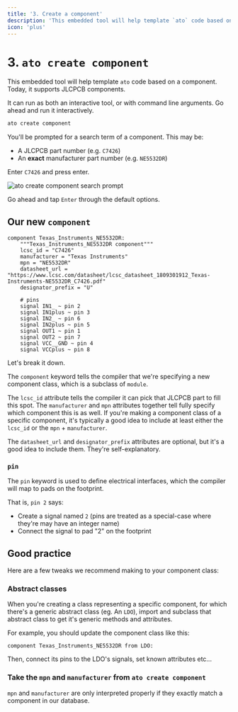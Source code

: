 ```yaml
---
title: '3. Create a component'
description: 'This embedded tool will help template `ato` code based on a component. Today, it supports JLCPCB components.'
icon: 'plus'
---
```


# 3. `ato create component`

This embedded tool will help template `ato` code based on a component. Today, it supports JLCPCB components.

It can run as both an interactive tool, or with command line arguments. Go ahead and run it interactively.

```bash
ato create component
```

You'll be prompted for a search term of a component. This may be:

 - A JLCPCB part number (e.g. `C7426`)
 - An **exact** manufacturer part number (e.g. `NE5532DR`)

Enter `C7426` and press enter.

<Frame caption="ato create component search">
  <img src="./assets/ato-create-component-search.png" alt="ato create component search prompt" />
</Frame>

Go ahead and tap `Enter` through the default options.

## Our new `component`

```ato
component Texas_Instruments_NE5532DR:
    """Texas_Instruments_NE5532DR component"""
    lcsc_id = "C7426"
    manufacturer = "Texas Instruments"
    mpn = "NE5532DR"
    datasheet_url = "https://www.lcsc.com/datasheet/lcsc_datasheet_1809301912_Texas-Instruments-NE5532DR_C7426.pdf"
    designator_prefix = "U"

    # pins
    signal IN1_ ~ pin 2
    signal IN1plus ~ pin 3
    signal IN2_ ~ pin 6
    signal IN2plus ~ pin 5
    signal OUT1 ~ pin 1
    signal OUT2 ~ pin 7
    signal VCC__GND ~ pin 4
    signal VCCplus ~ pin 8
```

Let's break it down.

The `component` keyword tells the compiler that we're specifying a new component class, which is a subclass of `module`.

The `lcsc_id` attribute tells the compiler it can pick that JLCPCB part to fill this spot.
The `manufacturer` and `mpn` attributes together tell fully specify which component this is as well.
If you're making a component class of a specific component, it's typically a good idea to include at least either the `lcsc_id` or the `mpn` + `manufacturer`.

The `datasheet_url` and `designator_prefix` attributes are optional, but it's a good idea to include them. They're self-explanatory.

### `pin`

The `pin` keyword is used to define electrical interfaces, which the compiler will map to pads on the footprint.

That is, `pin 2` says:

- Create a signal named `2` (pins are treated as a special-case where they're may have an integer name)
- Connect the signal to pad "2" on the footprint

## Good practice

Here are a few tweaks we recommend making to your component class:

### Abstract classes

When you're creating a class representing a specific component, for which there's a generic abstract class (eg. An `LDO`), import and subclass that abstract class to get it's generic methods and attributes.

For example, you should update the component class like this:

```ato
component Texas_Instruments_NE5532DR from LDO:
```

Then, connect its pins to the LDO's signals, set known attributes etc...

### Take the `mpn` and `manufacturer` from `ato create component`

`mpn` and `manufacturer` are only interpreted properly if they exactly match a component in our database.
